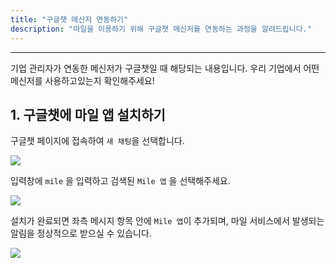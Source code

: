 ```yaml
---
title: "구글챗 메신저 연동하기"
description: "마일을 이용하기 위해 구글챗 메신저를 연동하는 과정을 알려드립니다."
---
```


---

<Info>기업 관리자가 연동한 메신저가 구글챗일 때 해당되는 내용입니다. 우리 기업에서 어떤 메신저를 사용하고있는지 확인해주세요!</Info>

## 1. 구글챗에 마일 앱 설치하기

구글챗 페이지에 접속하여 `새 채팅`을 선택합니다.

<Frame>
  <img src="/images/essentials/visitors/link-messenger/google-chat/img1.png" />
</Frame>

<br />

입력창에 `mile` 을 입력하고 검색된 `Mile 앱` 을 선택해주세요.

<Frame>
  <img src="/images/essentials/visitors/link-messenger/google-chat/img2.png" />
</Frame>

<br />

설치가 완료되면 좌측 메시지 항목 안에 `Mile 앱`이 추가되며, 마일 서비스에서 발생되는 알림을 정상적으로 받으실 수 있습니다.

<Frame>
  <img src="/images/essentials/visitors/link-messenger/google-chat/img3.png" />
</Frame>

<br />
